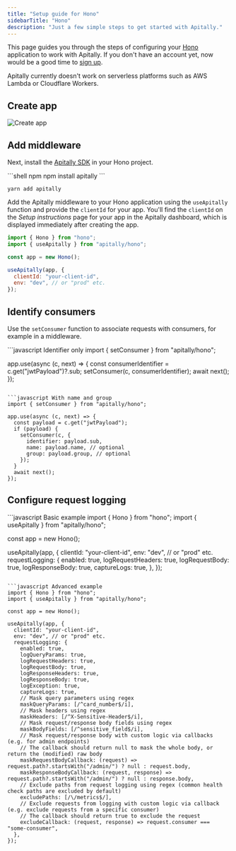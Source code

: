 ```yaml
---
title: "Setup guide for Hono"
sidebarTitle: "Hono"
description: "Just a few simple steps to get started with Apitally."
---
```



This page guides you through the steps of configuring your [Hono](https://hono.dev) application to work with Apitally. If you don't have an account yet, now would be a good time to [sign up](https://app.apitally.io/?signup).

<SetupGuideStartSnippet framework="Hono" />

<Warning>Apitally currently doesn't work on serverless platforms such as AWS Lambda or Cloudflare Workers.</Warning>

## Create app

<CreateAppSnippet1 framework="Hono" />

<img src="https://assets.apitally.io/docs/2025-08-26/create-app.webp" alt="Create app" className="rounded-xl" />

<CreateAppSnippet2 />

## Add middleware

Next, install the [Apitally SDK](https://www.npmjs.com/package/apitally) in your Hono project.

<CodeGroup>
```shell npm
npm install apitally
```

```shell yarn
yarn add apitally
```
</CodeGroup>

Add the Apitally middleware to your Hono application using the `useApitally` function and provide the `clientId` for your app.
You'll find the `clientId` on the _Setup instructions_ page for your app in the Apitally dashboard, which is displayed immediately after creating the app.

```javascript
import { Hono } from "hono";
import { useApitally } from "apitally/hono";

const app = new Hono();

useApitally(app, {
  clientId: "your-client-id",
  env: "dev", // or "prod" etc.
});
```

<div>
  <Snippet file="middleware-first-note.mdx" />
</div>

<Snippet file="add-middleware-check.mdx" />

## Identify consumers

<Snippet file="identify-consumers.mdx" />

Use the `setConsumer` function to associate requests with consumers, for example in a middleware.

<CodeGroup>
```javascript Identifier only
import { setConsumer } from "apitally/hono";

app.use(async (c, next) => {
  const consumerIdentifier = c.get("jwtPayload")?.sub;
  setConsumer(c, consumerIdentifier);
  await next();
});
```

```javascript With name and group
import { setConsumer } from "apitally/hono";

app.use(async (c, next) => {
  const payload = c.get("jwtPayload");
  if (payload) {
    setConsumer(c, {
      identifier: payload.sub,
      name: payload.name, // optional
      group: payload.group, // optional
    });
  }
  await next();
});
```
</CodeGroup>

<Snippet file="identify-consumers-check.mdx" />

## Configure request logging

<RequestLoggingConfigSnippet language="javascript" />

<CodeGroup>
```javascript Basic example
import { Hono } from "hono";
import { useApitally } from "apitally/hono";

const app = new Hono();

useApitally(app, {
  clientId: "your-client-id",
  env: "dev", // or "prod" etc.
  requestLogging: {
    enabled: true,
    logRequestHeaders: true,
    logRequestBody: true,
    logResponseBody: true,
    captureLogs: true,
  },
});
```

```javascript Advanced example
import { Hono } from "hono";
import { useApitally } from "apitally/hono";

const app = new Hono();

useApitally(app, {
  clientId: "your-client-id",
  env: "dev", // or "prod" etc.
  requestLogging: {
    enabled: true,
    logQueryParams: true,
    logRequestHeaders: true,
    logRequestBody: true,
    logResponseHeaders: true,
    logResponseBody: true,
    logException: true,
    captureLogs: true,
    // Mask query parameters using regex
    maskQueryParams: [/^card_number$/i],
    // Mask headers using regex
    maskHeaders: [/^X-Sensitive-Header$/i],
    // Mask request/response body fields using regex
    maskBodyFields: [/^sensitive_field$/i],
    // Mask request/response body with custom logic via callbacks (e.g. for admin endpoints)
    // The callback should return null to mask the whole body, or return the (modified) raw body
    maskRequestBodyCallback: (request) => request.path?.startsWith("/admin/") ? null : request.body,
    maskResponseBodyCallback: (request, response) => request.path?.startsWith("/admin/") ? null : response.body,
    // Exclude paths from request logging using regex (common health check paths are excluded by default)
    excludePaths: [/\/metrics$/],
    // Exclude requests from logging with custom logic via callback (e.g. exclude requests from a specific consumer)
    // The callback should return true to exclude the request
    excludeCallback: (request, response) => request.consumer === "some-consumer",
  },
});
```
</CodeGroup>

<Snippet file="configure-request-logging-check.mdx" />

